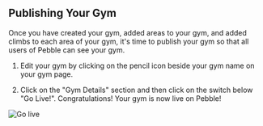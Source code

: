 ## Publishing Your Gym

Once you have created your gym, added areas to your gym, and added climbs to each area of your gym, it's time to publish your gym so that all users of Pebble can see your gym.

1. Edit your gym by clicking on the pencil icon beside your gym name on your gym page.

2. Click on the "Gym Details" section and then click on the switch below "Go Live!". Congratulations! Your gym is now live on Pebble!

![Go live]('../images/go-live.png')

